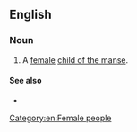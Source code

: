 ==English==

===Noun===
{{en-noun|daughters of the manse}}

# A [[female]] [[child of the manse]].

====See also====
* {{l|en|son of the manse}}

[[Category:en:Female people]]